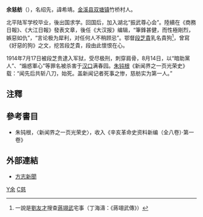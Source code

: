 '''余慈舫'''（{{bd|1884年||1914年||Y余}}），名绍先，諱希靖。[[金溪县|金溪县]][[双塘镇_(金溪县)|双塘镇]]竹桥村人。

北平陆军学校毕业，後出国求学。回国后，加入湖北“振武尊心会”。陸續在《商務日報》、《大江日報》發表文章，後任《大汉报》编辑，“筆鋒甚健，而性極剛烈，嫉惡如仇”，“言论极为犀利，对任何人不稍顾忌”。鄂督[[段芝貴|段芝貴]]乳名貴狗<ref>一說是[[劉友才|劉友才]]搜查[[蔣翊武|蔣翊武]]宅事（丁海濤：《蔣翊武傳》）</ref>，曾寫《好惡的狗》之文，挖苦段芝貴，段由此懷恨在心。

1914年7月17日被段芝贵逮入军狱，受尽极刑，刺穿肩骨，8月14日，以“暗助黨人”、“煽惑軍心”等罪名被杀害于[[汉口_(武汉三镇)|汉口]]满春园。[[朱钝根|朱钝根]]《新闻界之一页光荣史》载：“闻先后共斩八刀，始死。盖新闻记者死事之惨，慈舫实为第一人。”

==注釋==
<div class="references-small">
<references />
</div>

==參考書目==
* 朱钝根，〈新闻界之一页光荣史〉，收入《辛亥革命史资料新编（全八卷）·第一卷》

==外部連結==
* [http://www.whfz.gov.cn/shownews.asp?id=15652 方志新聞]

[[Category:中国革命家|Y余]]
[[Category:余姓|C慈]]